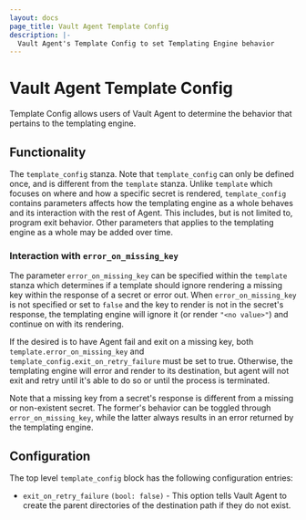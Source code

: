 ```yaml
---
layout: docs
page_title: Vault Agent Template Config
description: |-
  Vault Agent's Template Config to set Templating Engine behavior
---
```


# Vault Agent Template Config

Template Config allows users of Vault Agent to determine the behavior that
pertains to the templating engine.

## Functionality

The `template_config` stanza. Note that `template_config` can only be defined
once, and is different from the `template` stanza. Unlike `template` which
focuses on where and how a specific secret is rendered, `template_config`
contains parameters affects how the templating engine as a whole behaves and its
interaction with the rest of Agent. This includes, but is not limited to,
program exit behavior. Other parameters that applies to the templating engine as
a whole may be added over time.

### Interaction with `error_on_missing_key`

The parameter `error_on_missing_key` can be specified within the `template`
stanza which determines if a template should ignore rendering a missing key
within the response of a secret or error out. When `error_on_missing_key` is
not specified or set to `false` and the key to render is not in the secret's
response, the templating engine will ignore it (or render `"<no value>"`)
and continue on with its rendering.

If the desired is to have Agent fail and exit on a missing key, both
`template.error_on_missing_key` and `template_config.exit_on_retry_failure` must
be set to true. Otherwise, the templating engine will error and render to its
destination, but agent will not exit and retry until it's able to do so or until
the process is terminated.

Note that a missing key from a secret's response is different from a missing or
non-existent secret. The former's behavior can be toggled through
`error_on_missing_key`, while the latter always results in an error returned by
the templating engine.

## Configuration

The top level `template_config` block has the following configuration entries:

- `exit_on_retry_failure` `(bool: false)` - This option tells Vault Agent to create
  the parent directories of the destination path if they do not exist.
